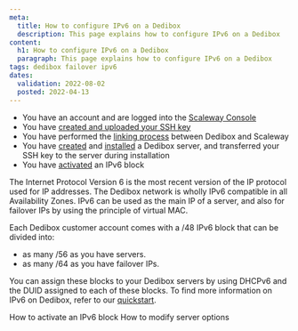 ```yaml
---
meta:
  title: How to configure IPv6 on a Dedibox
  description: This page explains how to configure IPv6 on a Dedibox
content:
  h1: How to configure IPv6 on a Dedibox
  paragraph: This page explains how to configure IPv6 on a Dedibox
tags: dedibox failover ipv6
dates:
  validation: 2022-08-02
  posted: 2022-04-13
---
```


<Message type="requirement">

- You have an account and are logged into the [Scaleway Console](https://console.scaleway.com)
- You have [created and uploaded your SSH key](/console/my-project/how-to/create-ssh-key)
- You have performed the [linking process](/compute/dedibox/how-to/link-dedibox-account/) between Dedibox and Scaleway
- You have [created](/compute/dedibox/how-to/order-dedibox/) and [installed](/compute/dedibox/how-to/install-dedibox/) a Dedibox server, and transferred your SSH key to the server during installation
- You have [activated](/compute/dedibox/how-to/activate-ipv6-block/) an IPv6 block

</Message>

The Internet Protocol Version 6 is the most recent version of the IP protocol used for IP addresses. The Dedibox network is wholly IPv6 compatible in all Availability Zones.
IPv6 can be used as the main IP of a server, and also for failover IPs by using the principle of virtual MAC.

Each Dedibox customer account comes with a /48 IPv6 block that can be divided into:
* as many /56 as you have servers.
* as many /64 as you have failover IPs.

You can assign these blocks to your Dedibox servers by using DHCPv6 and the DUID assigned to each of these blocks. To find more information on IPv6 on Dedibox, refer to our [quickstart](/dedibox-network/ipv6/quickstart/).

 <Navigation title="See Also">
  <PreviousButton to="/compute/dedibox/how-to/activate-ipv6-block">How to activate an IPv6 block</PreviousButton>
  <NextButton to="/compute/dedibox/how-to/modify-server-options">How to modify server options</NextButton>
</Navigation>